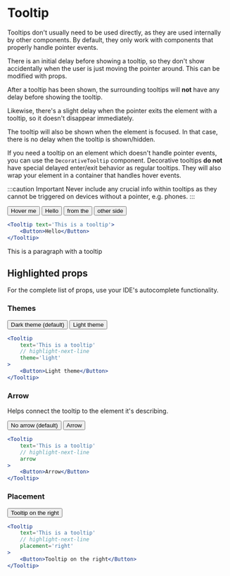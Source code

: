 # Tooltip


Tooltips don't usually need to be used directly, as they are used internally by other components.
By default, they only work with components that properly handle pointer events.

There is an initial delay before showing a tooltip, so they don't show accidentally when the user is just moving the pointer around.
This can be modified with props.

After a tooltip has been shown, the surrounding tooltips will **not** have any delay before showing the tooltip.

Likewise, there's a slight delay when the pointer exits the element with a tooltip, so it doesn't disappear immediately.

The tooltip will also be shown when the element is focused. In that case, there is no delay when the tooltip is shown/hidden.

If you need a tooltip on an element which doesn't handle pointer events, you can use the `DecorativeTooltip` component.
Decorative tooltips **do not** have special delayed enter/exit behavior as regular tooltips.
They will also wrap your element in a container that handles hover events.

:::caution Important
Never include any crucial info within tooltips as they cannot be triggered on devices without a pointer, e.g. phones.
:::

<ComponentShowcase>
	<Tooltip text='This is a tooltip'>
		<Button>Hover me</Button>
	</Tooltip>
</ComponentShowcase>

<ComponentShowcase>
	<HStack>
		<Tooltip text='Bet you did not...'>
			<Button>Hello</Button>
		</Tooltip>
		<Tooltip text='expect an Adele song...'>
			<Button>from the</Button>
		</Tooltip>
		<Tooltip text='in the examples?'>
			<Button>other side</Button>
		</Tooltip>
	</HStack>
</ComponentShowcase>

```jsx
<Tooltip text='This is a tooltip'>
	<Button>Hello</Button>
</Tooltip>
```

<ComponentShowcase fitWidth>
	<DecorativeTooltip text='This is a tooltip'>
		<p>This is a paragraph with a tooltip</p>
	</DecorativeTooltip>
</ComponentShowcase>

## Highlighted props

For the complete list of props, use your IDE's autocomplete functionality.

### Themes

<ComponentShowcase>
	<HStack>
		<Tooltip
			text='This is a tooltip'
			theme='dark'
		>
			<Button>Dark theme (default)</Button>
		</Tooltip>
		<Tooltip
			text='This is a tooltip'
			theme='light'
		>
			<Button>Light theme</Button>
		</Tooltip>
	</HStack>
</ComponentShowcase>

```jsx
<Tooltip
	text='This is a tooltip'
	// highlight-next-line
	theme='light'
>
	<Button>Light theme</Button>
</Tooltip>
```

### Arrow

Helps connect the tooltip to the element it's describing.

<ComponentShowcase>
	<HStack>
		<Tooltip text='This is a tooltip'>
			<Button>No arrow (default)</Button>
		</Tooltip>
		<Tooltip
			text='This is a tooltip'
			arrow
		>
			<Button>Arrow</Button>
		</Tooltip>
	</HStack>
</ComponentShowcase>

```jsx
<Tooltip
	text='This is a tooltip'
	// highlight-next-line
	arrow
>
	<Button>Arrow</Button>
</Tooltip>
```

### Placement

<ComponentShowcase>
	<HStack>
		<Tooltip
			text='This is a tooltip'
			placement='right'
		>
			<Button>Tooltip on the right</Button>
		</Tooltip>
	</HStack>
</ComponentShowcase>

```jsx
<Tooltip
	text='This is a tooltip'
	// highlight-next-line
	placement='right'
>
	<Button>Tooltip on the right</Button>
</Tooltip>
```
